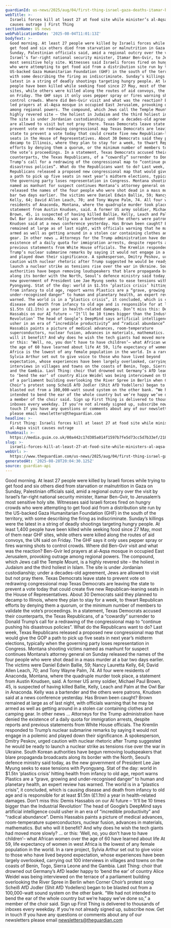 ```yaml
---
guardianId: us-news/2025/aug/04/first-thing-israel-gaza-deaths-itamar-ben-gvir
webTitle: >-
  Israeli forces kill at least 27 at food site while minister’s al-Aqsa visit
  causes outrage | First Thing
sectionName: US news
webPublicationDate: '2025-08-04T11:01:13Z'
bodyText: >-
  Good morning. At least 27 people were killed by Israeli forces while trying to
  get food and six others died from starvation or malnutrition in Gaza on
  Sunday, Palestinian officials said, amid a regional outcry over the visit by
  Israel’s far-right national security minister, Itamar Ben-Gvir, to Jerusalem’s
  most sensitive holy site. Witnesses said Israeli forces fired on hungry crowds
  who were attempting to get food aid from a distribution site run by the
  US-backed Gaza Humanitarian Foundation (GHF) in the south of the territory,
  with some describing the firing as indiscriminate. Sunday’s killings were the
  latest in a string of deadly shootings targeting hungry people. At least 1,400
  people have been killed while seeking food since 27 May, most of them near GHF
  sites, while others were killed along the routes of aid convoys, the UN said
  on Friday. The GHF says it only uses pepper spray or fires warning shots to
  control crowds. Where did Ben-Gvir visit and what was the reaction? Ben-Gvir
  led prayers at al-Aqsa mosque in occupied East Jerusalem, provoking outrage
  among regional powers. The compound, which Jews call the Temple Mount, is a
  highly revered site – the holiest in Judaism and the third holiest in Islam.
  The site is under Jordanian custodianship; under a decades-old agreement, Jews
  are allowed to visit but not pray there. Texas Democrats leave state to
  prevent vote on redrawing congressional map Texas Democrats are leaving the
  state to prevent a vote today that could create five new Republican-leaning
  seats in the House of Representatives. About 30 Democrats said they planned to
  decamp to Illinois, where they plan to stay for a week, to thwart Republican
  efforts by denying them a quorum, or the minimum number of members to validate
  the vote’s proceedings. In a statement, Texas Democrats accused their
  counterparts, the Texas Republicans, of a “cowardly” surrender to Donald
  Trump’s call for a redrawing of the congressional map to “continue pushing his
  disastrous policies”. What do the Republicans want to do? Last week, Texas
  Republicans released a proposed new congressional map that would give the GOP
  a path to pick up five seats in next year’s midterm elections, typically when
  the governing party loses representation in Congress. Montana shooting victims
  named as manhunt for suspect continues Montana’s attorney general on Sunday
  released the names of the four people who were shot dead in a mass murder at a
  bar two days earlier. The victims were Daniel Edwin Ballie, 59; Nancy Lauretta
  Kelly, 64; David Allen Leach, 70; and Tony Wayne Palm, 74. All four were
  residents of Anaconda, Montana, where the quadruple murder took place, a
  statement from Austin Knudsen, said. A former US army soldier, Michael Paul
  Brown, 45, is suspected of having killed Ballie, Kelly, Leach and Palm at the
  Owl Bar in Anaconda. Kelly was a bartender and the others were patrons,
  Knudsen said at a news conference yesterday. Has Brown been caught? Brown
  remained at large as of last night, with officials warning that he may be
  armed as well as getting around in a stolen car containing clothes and camping
  gear. In other news … Attorneys for the Trump administration have denied the
  existence of a daily quota for immigration arrests, despite reports and
  previous statements from White House officials. The Kremlin responded to
  Trump’s nuclear submarine remarks by saying it would not engage in a polemic
  and played down their significance. A spokesperson, Dmitry Peskov, urged
  caution with nuclear rhetoric after Trump suggested he would be ready to
  launch a nuclear strike as tensions rise over the war in Ukraine. South Korean
  authorities have begun removing loudspeakers that blare propaganda broadcasts
  along its border with the North, Seoul’s defence ministry said today, as the
  new government of President Lee Jae Myung seeks to ease tensions with
  Pyongyang. Stat of the day: world in $1.5tn ‘plastics crisis’ hitting health
  from infancy to old age, report warns Plastics are a “grave, growing and
  under-recognised danger” to human and planetary health, an expert review has
  warned. The world is in a “plastics crisis”, it concluded, which is causing
  disease and death from infancy to old age and is responsible for at least
  $1.5tn (£1.1tn) a year in health-related damages. Don’t miss this: Demis
  Hassabis on our AI future – ‘It’ll be 10 times bigger than the Industrial
  Revolution’ The head of Google’s DeepMind says artificial intelligence could
  usher in an era of “incredible productivity” and “radical abundance”. Demis
  Hassabis paints a picture of medical advances, room-temperature
  superconductors, nuclear fusion, advances in materials, mathematics. But who
  will it benefit? And why does he wish the tech giants had moved more slowly? …
  or this: ‘Well, no, you don’t have to have children’– what African women over
  the age of 60 have learned about life At 59, life expectancy of women in west
  Africa is the lowest of any female population in the world. In a rare project,
  Sylvia Arthur set out to give voice to those who have lived beyond
  expectation, whose experiences have been largely overlooked, carrying out 100
  interviews in villages and towns on the coasts of Benin, Togo, Sierra Leone
  and the Gambia. Last Thing: choir that drowned out Germany’s AfD leader happy
  to ‘bend the ear’ of country Alice Weidel was being interviewed on the terrace
  of a parliament building overlooking the River Spree in Berlin when Corner
  Choir’s protest song Scheiß AfD Jodler (Shit AfD Yodellers) began to be
  blasted out from a 100,000-watt sound system on the other bank. “We had not
  intended to bend the ear of the whole country but we’re happy we’ve done so,”
  a member of the choir said. Sign up First Thing is delivered to thousands of
  inboxes every weekday. If you’re not already signed up, subscribe now. Get in
  touch If you have any questions or comments about any of our newsletters
  please email newsletters@theguardian.com
headline: >-
  First Thing: Israeli forces kill at least 27 at food site while minister’s
  al-Aqsa visit causes outrage
thumbnail: >-
  https://media.guim.co.uk/00a442c17d305a014f1597b7fe5d73cc5d7b33ef/218_0_4411_3531/500.jpg
slug: >-
  israeli-forces-kill-at-least-27-at-food-site-while-ministers-al-aqsa-visit-causes-outrage-or-first-thing
webUrl: >-
  https://www.theguardian.com/us-news/2025/aug/04/first-thing-israel-gaza-deaths-itamar-ben-gvir
generatedAt: '2025-08-28T20:04:30.125Z'
source: guardian-api
---
```

Good morning. At least 27 people were killed by Israeli forces while trying to get food and six others died from starvation or malnutrition in Gaza on Sunday, Palestinian officials said, amid a regional outcry over the visit by Israel’s far-right national security minister, Itamar Ben-Gvir, to Jerusalem’s most sensitive holy site. Witnesses said Israeli forces fired on hungry crowds who were attempting to get food aid from a distribution site run by the US-backed Gaza Humanitarian Foundation (GHF) in the south of the territory, with some describing the firing as indiscriminate. Sunday’s killings were the latest in a string of deadly shootings targeting hungry people. At least 1,400 people have been killed while seeking food since 27 May, most of them near GHF sites, while others were killed along the routes of aid convoys, the UN said on Friday. The GHF says it only uses pepper spray or fires warning shots to control crowds. Where did Ben-Gvir visit and what was the reaction? Ben-Gvir led prayers at al-Aqsa mosque in occupied East Jerusalem, provoking outrage among regional powers. The compound, which Jews call the Temple Mount, is a highly revered site – the holiest in Judaism and the third holiest in Islam. The site is under Jordanian custodianship; under a decades-old agreement, Jews are allowed to visit but not pray there. Texas Democrats leave state to prevent vote on redrawing congressional map Texas Democrats are leaving the state to prevent a vote today that could create five new Republican-leaning seats in the House of Representatives. About 30 Democrats said they planned to decamp to Illinois, where they plan to stay for a week, to thwart Republican efforts by denying them a quorum, or the minimum number of members to validate the vote’s proceedings. In a statement, Texas Democrats accused their counterparts, the Texas Republicans, of a “cowardly” surrender to Donald Trump’s call for a redrawing of the congressional map to “continue pushing his disastrous policies”. What do the Republicans want to do? Last week, Texas Republicans released a proposed new congressional map that would give the GOP a path to pick up five seats in next year’s midterm elections, typically when the governing party loses representation in Congress. Montana shooting victims named as manhunt for suspect continues Montana’s attorney general on Sunday released the names of the four people who were shot dead in a mass murder at a bar two days earlier. The victims were Daniel Edwin Ballie, 59; Nancy Lauretta Kelly, 64; David Allen Leach, 70; and Tony Wayne Palm, 74. All four were residents of Anaconda, Montana, where the quadruple murder took place, a statement from Austin Knudsen, said. A former US army soldier, Michael Paul Brown, 45, is suspected of having killed Ballie, Kelly, Leach and Palm at the Owl Bar in Anaconda. Kelly was a bartender and the others were patrons, Knudsen said at a news conference yesterday. Has Brown been caught? Brown remained at large as of last night, with officials warning that he may be armed as well as getting around in a stolen car containing clothes and camping gear. In other news … Attorneys for the Trump administration have denied the existence of a daily quota for immigration arrests, despite reports and previous statements from White House officials. The Kremlin responded to Trump’s nuclear submarine remarks by saying it would not engage in a polemic and played down their significance. A spokesperson, Dmitry Peskov, urged caution with nuclear rhetoric after Trump suggested he would be ready to launch a nuclear strike as tensions rise over the war in Ukraine. South Korean authorities have begun removing loudspeakers that blare propaganda broadcasts along its border with the North, Seoul’s defence ministry said today, as the new government of President Lee Jae Myung seeks to ease tensions with Pyongyang. Stat of the day: world in $1.5tn ‘plastics crisis’ hitting health from infancy to old age, report warns Plastics are a “grave, growing and under-recognised danger” to human and planetary health, an expert review has warned. The world is in a “plastics crisis”, it concluded, which is causing disease and death from infancy to old age and is responsible for at least $1.5tn (£1.1tn) a year in health-related damages. Don’t miss this: Demis Hassabis on our AI future – ‘It’ll be 10 times bigger than the Industrial Revolution’ The head of Google’s DeepMind says artificial intelligence could usher in an era of “incredible productivity” and “radical abundance”. Demis Hassabis paints a picture of medical advances, room-temperature superconductors, nuclear fusion, advances in materials, mathematics. But who will it benefit? And why does he wish the tech giants had moved more slowly? … or this: ‘Well, no, you don’t have to have children’– what African women over the age of 60 have learned about life At 59, life expectancy of women in west Africa is the lowest of any female population in the world. In a rare project, Sylvia Arthur set out to give voice to those who have lived beyond expectation, whose experiences have been largely overlooked, carrying out 100 interviews in villages and towns on the coasts of Benin, Togo, Sierra Leone and the Gambia. Last Thing: choir that drowned out Germany’s AfD leader happy to ‘bend the ear’ of country Alice Weidel was being interviewed on the terrace of a parliament building overlooking the River Spree in Berlin when Corner Choir’s protest song Scheiß AfD Jodler (Shit AfD Yodellers) began to be blasted out from a 100,000-watt sound system on the other bank. “We had not intended to bend the ear of the whole country but we’re happy we’ve done so,” a member of the choir said. Sign up First Thing is delivered to thousands of inboxes every weekday. If you’re not already signed up, subscribe now. Get in touch If you have any questions or comments about any of our newsletters please email newsletters@theguardian.com
